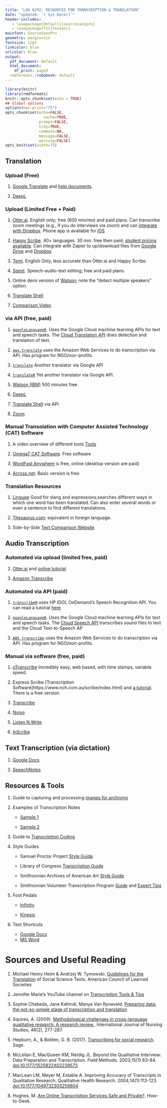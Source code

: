 ```yaml
---
title: "LAS 6292: RESOURCES FOR TRANSCRIPTION & TRANSLATION"
date: "updated: `r Sys.Date()`"
header-includes:
   - \usepackage[default]{sourcesanspro}
   - \usepackage[T1]{fontenc}
mainfont: SourceSansPro
geometry: margin=1in
fontsize: 12pt
linkcolor: blue
urlcolor: blue
output:
  pdf_document: default
  html_document:
    df_print: paged
  rmdformats::robobook: default
---
```



```r
library(knitr)
library(rmdformats)
knitr::opts_chunk$set(echo = TRUE)
## Global options
options(max.print="75")
opts_chunk$set(echo=FALSE,
	             cache=TRUE,
               prompt=FALSE,
               tidy=TRUE,
               comment=NA,
               message=FALSE,
               warning=FALSE)
opts_knit$set(width=75)
```



## Translation 

### Upload (Free)  
        
1. [Google Translate](https://translate.google.com/) and [help documents](https://support.google.com/docs/answer/4492226?hl=en#zippy=%2Cadd-punctuation).  
    
2. [DeepL](https://www.deepl.com/translator)  

### Upload (Limited Free + Paid)

1. [Otter.ai](https://otter.ai/login). English only; free (600 min/mo) and paid plans. Can transcribe zoom meetings (e.g., if you do interviews via zoom) and can [integrate with Dropbox](https://blog.otter.ai/otter-dropbox-integration/). Phone app is available for [iOS](https://play.google.com/store/apps/details?id=com.aisense.otter&hl=en_US&gl=US)

2. [Happy Scribe](https://www.happyscribe.com/). 40+ languages. 30 min. free then paid; [student pricing available](https://www.happyscribe.com/audio-to-text-for-students). Can integrate with Zapier to up/download files from [Google Drive](https://zapier.com/apps/happy-scribe/integrations/google-drive) and [Dropbox](https://zapier.com/apps/happy-scribe/integrations/dropbox)

3. [Temi](https://www.temi.com/). English Only, less accurate than Otter.ai and Happy Scribe.

4. [Spext](https://www.spext.co/). Speech-audio-text editing; free and paid plans.

5. Online demi version of [Watson](https://speech-to-text-demo.ng.bluemix.net/); note the "detect multiple speakers" option.

6. [Translate Shell](https://www.soimort.org/translate-shell/#translate-shell)

7. [Comparison Video](https://www.youtube.com/watch?v=GAmkIHJl7A0 comparisons)

### via API (free, paid)

1. [```googleLanguageR```](https://docs.ropensci.org/googleLanguageR/). Uses the Google Cloud machine learning APIs for text and speech tasks. The [Cloud Translation API](https://cloud.google.com/translate/) does detection and translation of text. 

2. [```aws.translate```](https://github.com/cloudyr/aws.translate) uses the Amazon Web Services to do transcription via API. Has program for NGO/non-profits.

3. [```translate```](https://cran.r-project.org/web/packages/translate/index.html) Another translator via Google API

4. [```translateR```](https://cran.r-project.org/web/packages/translateR/index.html) Yet another translator via Google API.

5. [Watson (IBM)](https://cloud.ibm.com/catalog/services/speech-to-text) 500 minutes free

6. [DeepL](https://www.deepl.com/translator)

7. [Translate Shell](https://www.soimort.org/translate-shell/#translate-shell) via API

6. [Zoom](https://video.ufl.edu/conferencing/zoom/captions-and-live-transcription/)


### Manual Transolation with Computer Assisted Technology (CAT) Software

1. A video overview of different tools [Tools](https://www.youtube.com/watch?v=nbxBV_7QEyk)

2. [OmegaT CAT Software](https://omegat.org/). Free software

3. [WordFast Anywhere](https://www.wordfast.com/products_wordfast_anywhere) is free, online (desktop version are paid)

4. [Across.net](https://www.across.net/). Basic version is free 


### Translation Resources 

1. [Linguee](https://www.linguee.com/) Good for slang and expressions;searches different ways in which one word has been translated. Can also enter several words or even a sentence to find different translations.

2. [Thesaurus.com](Thesaurus.com); equivalent in foreign language.

3. Side-by-Side [Text Comparison Website](https://www.diffchecker.com/diff)


## Audio Transcription

### Automated via upload (limited free, paid)

2. [Otter.ai](https://otter.ai/login) and [online tutorial](https://www.youtube.com/watch?v=SCaBnObVsqI)

3. [Amazon Transcribe](https://aws.amazon.com/transcribe/)

### Automated via API (paid)

1. [```transcribeR```](https://cran.r-project.org/web/packages/transcribeR/index.html) uses HP IDOL OnDemand's Speech Recognition API. You can read a tutorial [here](http://www.micha-dietze.de/pages/r_texts/_book/kaleidoscope.html)

2. [```googleLanguageR```](https://docs.ropensci.org/googleLanguageR/). Uses the Google Cloud machine learning APIs for text and speech tasks. The [Cloud Speech API](https://cloud.google.com/speech/) transcribes sound files to text and the Cloud Text-to-Speech AP

3. [```AWS transcribe```](https://github.com/cloudyr/aws.transcribe) uses the Amazon Web Services to do transcription via API. Has program for NGO/non-profits.

### Manual via software (free, paid)

1. [oTranscribe](https://otranscribe.com/)  Incredibly easy, web based, with time stamps, variable speed.

1. Express Scribe [Transcription Software]https://www.nch.com.au/scribe/index.html) and [a tutorial](https://www.youtube.com/watch?v=kbKRJcd1ueA). There is a free version.

2. [Transcribe](https://transcribe.wreally.com/)

3. [Nvivo](https://www.qsrinternational.com/nvivo-qualitative-data-analysis-software/about/nvivo/modules/transcription)

4. [Listen N Write](https://download.cnet.com/Listen-N-Write/3000-2170_4-75416316.html)

5. [InScribe](https://www.inqscribe.com/)


## Text Transcription (via dictation)

1. [Google Docs](https://www.google.com/docs)

1. [SpeechNotes](https://speechnotes.co/)


## Resources & Tools

1. Guide to capturing and processing [images for archiving](https://guides.uflib.ufl.edu/celebratingcuba/digitization#s-lg-box-wrapper-29381548)  

2. Examples of Transcription Notes
    
    * [Sample 1](https://ufdc.ufl.edu/AA00062074/00001/pdf)
    
    * [Sample 2](http://www.gutenberg.org/files/21829/21829-h/21829-h.htm)


3. Guide to [Transcription Coding](https://guides.uflib.ufl.edu/celebratingcuba/translation-transcription#s-lg-box-25015800)

4. Style Guides

    * Samuel Proctor Project [Style Guide](https://ufdc.ufl.edu/IR00002513/00001)

    * Library of Congress [Transcription Guide](https://crowd.loc.gov/help-center/how-to-transcribe/)

    * Smithsonian Archives of American Art [Style Guide](https://www.aaa.si.edu/documentation/oral-history-program-style-guide)
    
    * Smithsonian Volunteer Transcription Program [Guide](https://transcription.si.edu/instructions) and [Expert Tips](https://transcription.si.edu/articles/insights-tips-volunpeer-expert-transcribe-style)


5. Foot Pedals

    * [Infinity](https://www.amazon.com/Infinity-Digital-Control-Computer-USB2/dp/B002MY6I7G/)
    
    * [Kinesis](https://kinesis-ergo.com/products/#foot-switches)

6. Text Shortcuts
    
    * [Google Docs](https://www.howtogeek.com/448511/how-to-use-text-shortcuts-in-google-docs/)
    * [MS Word](https://wordribbon.tips.net/T006829_Inserting_Text_with_a_Shortcut_Key.html#:~:text=Position%20the%20insertion%20point%20in,commands%20currently%20using%20this%20shortcut.)

# Sources and Useful Reading

1. Michael Henry Heim & Andrzej W. Tymowski. [Guidelines for the Translation](https://www.acls.org/uploadedFiles/Publications/Programs/sstp_guidelines.pdf)
of Social Science Texts. American Council of Learned Societies

2. Jennifer Marie's YouTube channel on [Transcription Tools & Tips](https://www.youtube.com/channel/UC-ooPg34j8PK3osA4l-726Q) 

3. Sophie Chabeda, Jane Kahindi, Manya Van Ryneveld. [Preparing data: the not-so-simple stage of transcription and translation](https://globalhealthsocialscience.tghn.org/articles/preparing-data-not-so-simple-stage-transcription-and-translation/)

4. Squires, A. (2009). [Methodological challenges in cross-language qualitative research: A research review.](https://www.ncbi.nlm.nih.gov/pmc/articles/PMC2784094/pdf/nihms98173.pdf). International Journal of Nursing Studies, 46(2), 277-287.

5. Hepburn, A., & Bolden, G. B. (2017). [Transcribing for social research](https://uk.sagepub.com/en-gb/eur/transcribing-for-social-research/book237847). Sage.

6. McLellan E, MacQueen KM, Neidig JL. Beyond the Qualitative Interview: Data Preparation and Transcription. Field Methods. 2003;15(1):63-84. [doi:10.1177/1525822X02239573](https://journals.sagepub.com/doi/10.1177/1525822X02239573)

7. MacLean LM, Meyer M, Estable A. Improving Accuracy of Transcripts in Qualitative Research. Qualitative Health Research. 2004;14(1):113-123. [doi:10.1177/1049732303259804](https://doi.org/10.1177/1049732303259804)

8. Hughes, M. [Are Online Transcription Services Safe and Private?](https://www.howtogeek.com/657944/are-online-transcription-services-safe-and-private/). How-to-Geek.